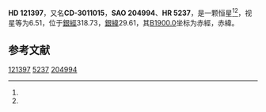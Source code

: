 {{Starbox begin
| name = HD 121397
}}
{{Starbox observe
| epoch = [[J2000.0|J2000.0]]
| constell = {{星座名待查}}<ref name=SIMBAD>{{cite web
 | url=http://simbad.u-strasbg.fr/simbad/sim-id?Ident=HR+5237
 | title =Pulsating variable Star
 | publisher=Centre de Données astronomiques de Strasbourg
 | work=SIMBAD
 | accessdate=2012-07-13}}</ref><ref name=DATA>{{cite web
 | url=http://vizier.u-strasbg.fr/viz-bin/VizieR-5?-out.add=.&-source=5050&-corr=PK=HR&-out.max=9999&HR=5237
 | title=VizieR Detailed Page
 | accessdate=2012-07-13
 | archive-date=2019-02-16
 | archive-url=https://web.archive.org/web/20190216082039/http://vizier.u-strasbg.fr/viz-bin/VizieR-5?-out.add=.&-source=5050&-corr=PK=HR&-out.max=9999&HR=5237
 | dead-url=no
 }}</ref>
| 星官 = 
| ra = {{RA|13|55|44.5}}<ref name=SIMBAD /><ref name=DATA />
| dec = {{DEC|-31|17|6}}<ref name=SIMBAD /><ref name=DATA />
| appmag_v = 6.51<ref name=SIMBAD /><ref name=DATA />
}}
{{Starbox character
| class = G8III<ref name=SIMBAD /><ref name=DATA />
| b-v = 0.9<ref name=SIMBAD /><ref name=DATA />
| u-b = <ref name=SIMBAD /><ref name=DATA />
| r-i = <ref name=SIMBAD /><ref name=DATA />
| variable = 
}}
{{Starbox astrometry
| radial_v = 
| prop_mo_ra = -18
| parallax = 
| p_error = 
}}
{{Starbox catalog
| names =CD-3011015，[[SAO星表|SAO]] 204994，[[HD星表|HD]] 121397，[[HR星表|HR]] 5237}}
{{Starbox reference |Simbad=HR+5237}}
{{Starbox end}}

'''HD 121397'''，又名'''CD-3011015'''，'''SAO 204994'''、'''HR 5237'''，是一颗恒星<ref name=SIMBAD /><ref name=DATA />，视星等为6.51，位于[[銀道座標系|銀經]]318.73，[[銀道座標系|銀緯]]29.61，其[[B1900.0|B1900.0]]坐标为赤經{{RA|13|49|59.4}}，赤緯{{DEC|-30|29.61|40}}。

== 参考文献 ==
{{reflist}}

{{star-stub}}

[[Category:HD和HDE天體|121397]]
[[Category:HR天體|5237]]
[[Category:SAO天體|204994]]